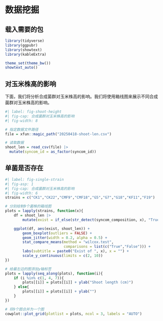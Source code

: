 # 数据挖掘

## 载入需要的包

```r
library(tidyverse)
library(ggpubr)
library(showtext)
library(kableExtra)

theme_set(theme_bw())
showtext_auto()
```


## 对玉米株高的影响

下面，我们将分析合成菌群对玉米株高的影响。我们将使用箱线图来展示不同合成菌群对玉米株高的影响。

```r
#| label: fig-shoot-height
#| fig-cap: 合成菌群对玉米株高的影响
#| fig-width: 8

# 指定数据文件路径
file = xfun::magic_path("20250418-shoot-len.csv")

# 读取数据
shoot_len = read_csv(file) |> 
  mutate(syncom_id = as_factor(syncom_id))
```

## 单菌是否存在

```r
#| label: fig-single-strain
#| fig-asp: 1
#| fig-cap: 合成菌群对玉米株高的影响
#| fig-width: 6
strains = c("CK1","CK22","CMF9","CMF18","G5","G7","G18","KF11","F19")

# 分别绘制9个菌株的箱线图
plots = lapply(strains, function(x){
    df = shoot_len |> 
        mutate(exist = if_else(str_detect(syncom_composition, x), "True", "False"))

    ggplot(df, aes(exist, shoot_len)) +
        geom_boxplot(outliers = FALSE) +
        geom_jitter(width = 0.2, alpha = 0.5) +
        stat_compare_means(method = "wilcox.test", 
                           comparisons = list(c("True","False"))) +
        labs(subtitle = paste0("Exist of ", x), x = "") +
        scale_y_continuous(limits = c(2, 10))
})

# 给最左边的图添加y轴标签
plots = lapply(seq_along(plots), function(i){
    if (i %in% c(1, 4, 7)){
        plots[[i]] = plots[[i]] + ylab("Shoot length (cm)")
    } else{
        plots[[i]] = plots[[i]] + ylab("")
    }
})

# 将9个图合并为一个图
cowplot::plot_grid(plotlist = plots, ncol = 3, labels = "AUTO")
```

